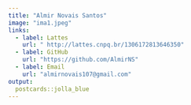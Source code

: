 ```yaml
---
title: "Almir Novais Santos"
image: "ima1.jpeg"
links:
  - label: Lattes
    url: " http://lattes.cnpq.br/1306172813646350"
  - label: GitHub
    url: "https://github.com/AlmirNS"
  - label: Email
    url: "almirnovais107@gmail.com"
output:
  postcards::jolla_blue
---
```

 
